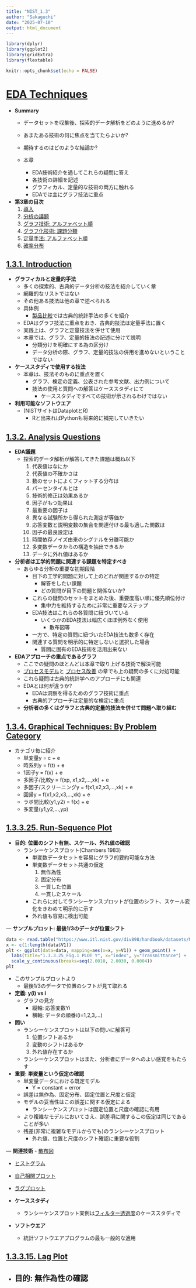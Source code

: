 ```yaml
---
title: "NIST_1.3"
author: "Sakaguchi"
date: "2025-07-10"
output: html_document
---
```


```r
library(dplyr)
library(ggplot2)
library(gridExtra)
library(flextable)

knitr::opts_chunk$set(echo = FALSE)

```

# [EDA Techniques](https://www.itl.nist.gov/div898/handbook/eda/section3/eda3.htm)

- **Summary**
  - データセットを収集後、探索的データ解析をどのように進めるか?
  - あまたある技術の何に焦点を当てたらよいか?
  - 期待するのはどのような結論か?
  
  - 本章
    - EDA技術紹介を通してこれらの疑問に答え
    - 各技術の詳細を記述
    - グラフィカル、定量的な技術の両方に触れる
    - EDAでは主にグラフ技法に重点

- **第3章の目次**
   1. [導入](https://www.itl.nist.gov/div898/handbook/eda/section3/eda31.htm)
   2. [分析の議題](https://www.itl.nist.gov/div898/handbook/eda/section3/eda32.htm)
   3. [グラフ技術: アルファベット順](https://www.itl.nist.gov/div898/handbook/eda/section3/eda33.htm)
   4. [グラフ化技術: 課題分類](https://www.itl.nist.gov/div898/handbook/eda/section3/eda34.htm)
   5. [定量手法: アルファベット順](https://www.itl.nist.gov/div898/handbook/eda/section3/eda35.htm)
   6. [確率分布](https://www.itl.nist.gov/div898/handbook/eda/section3/eda36.htm)


## [1.3.1. Introduction](https://www.itl.nist.gov/div898/handbook/eda/section3/eda31.htm)

- **グラフィカルと定量的手法**
  - 多くの探索的、古典的データ分析の技法を紹介していく章
  - 網羅的なリストではない
  - その他ある技法は他の章で述べられる
  - 具体例
    - [製品比較](https://www.itl.nist.gov/div898/handbook/prc/prc.htm)では古典的統計手法の多くを紹介
  
  - EDAはグラフ技法に重点をおき、古典的技法は定量手法に置く
  - 実践上は、グラフと定量技法を併せて使用
  - 本章では、グラフ、定量的技法の記述に分けて説明
    - 分類分けを明確にする為の区分け
    - データ分析の際、グラフ、定量的技法の併用を進めないということではない

- **ケーススタディで使用する技法**
  - 本章は、技法そのものに重点を置く
    - グラフ、検定の定義、公表された参考文献、出力例について
    - 技法の使用と質問への解答はケーススタディにて
      - ケーススタディですべての技術が示されるわけではない

- **利用可能なソフトウエア**
  - (NISTサイトはDataplotとR)
    - Rと出来ればPythonも将来的に補完していきたい


## [1.3.2. Analysis Questions](https://www.itl.nist.gov/div898/handbook/eda/section3/eda32.htm)

- **EDA議題**
  - 探索的データ解析が解答してきた課題は概ね以下
     1. 代表値はなにか
     2. 代表値の不確かさは
     3. 数のセットによくフィットする分布は
     4. パーセンタイルとは
     5. 技術的修正は効果あるか
     6. 因子がもつ効果は
     7. 最重要の因子は
     8. 異なる試験所から得られた測定が等価か
     9. 応答変数と説明変数の集合を関連付ける最も適した関数は
     10. 因子の最良設定は
     11. 時間依存ノイズ由来のシグナルを分離可能か
     12. 多変数データからの構造を抽出できるか
     13. データに外れ値はあるか

- **分析者は工学的問題に関連する課題を特定すべき**
  - あらゆる分析の重要な初期段階
    - 目下の工学的問題に対して上のどれが関連するかの特定
      - 解答をしたい課題
      - どの質問が目下の問題と関係ないか?
    - これらの疑問のセットをまとめた後、重要度高い順に優先順位付け
      - 集中力を維持するために非常に重要なステップ
    - EDA技法はこれらの各質問に紐づいている
      - いくつかのEDA技法は幅広くほぼ例外なく使用
        - 散布図等
    - 一方で、特定の質問に紐づいたEDA技法も数多く存在
    - 関連する質問を明示的に特定しないと選択した場合
      - 質問に固有のEDA技術を活用出来ない

- **EDAアプローチの重点であるグラフ**
  - ここでの疑問のほとんどは本章で取り上げる技術で解決可能
  - [プロセスモデル](https://www.itl.nist.gov/div898/handbook/pmd/pmd.htm)と
  [プロセス改善](https://www.itl.nist.gov/div898/handbook/pri/pri.htm)
  の章でも上の疑問の多くに対処可能
  - これら疑問は古典的統計学へのアプローチにも関連
  - EDAとは何が違うか?
    - EDAは洞察を得るためのグラフ技術に重点
    - 古典的アプローチは定量的な検定に重点
  - **分析者の多くはグラフと古典的定量的技法を併せて問題へ取り組む**


## [1.3.4. Graphical Techniques: By Problem Category](https://www.itl.nist.gov/div898/handbook/eda/section3/eda34.htm)
- カテゴリ毎に紹介
  - 単変量y = c + e
  - 時系列y = f(t) + e
  - 1因子y = f(x) + e
  - 多因子/比較y = f(xp,  x1,x2,...,xk) + e
  - 多因子/スクリーニングy = f(x1,x2,x3,...,xk) + e
  - 回帰y = f(x1,x2,x3,...,xk) + e
  - ラボ間比較(y1,y2) = f(x) + e
  - 多変量(y1,y2,...,yp)


## [1.3.3.25. Run-Sequence Plot](https://www.itl.nist.gov/div898/handbook/eda/section3/runseqpl.htm)

- **目的: 位置のシフト有無、スケール、外れ値の確認**
  - ランシーケンスプロット(Chambers 1983)
    - 単変数データセットを容易にグラフ的要約可能な方法
    - 単変数データセット共通の仮定
       1. 無作為性
       2. 固定分布
       3. 一貫した位置
       4. 一貫したスケール
    - これらに対してランシーケンスプロットが位置のシフト、スケール変化をきわめて明示的に示す
    - 外れ値も容易に検出可能

― **サンプルプロット: 最後1/3のデータが位置シフト**

```r


data <- read.table("https://www.itl.nist.gov/div898/handbook/datasets/MAVRO.DAT", skip=25)
x <- c(1:length(data$V1))
plt <- ggplot(data=data, mapping=aes(x=x, y=V1)) + geom_point() + 
  labs(title="1.3.3.25_Fig.1 PLOT Y", x="index", y="Transmittance") +
  scale_y_continuous(breaks=seq(2.0010, 2.0030, 0.0004))
plt
```

  - このサンプルプロットより
    - 最後1/3のデータで位置のシフトが見て取れる

- **定義: y(i) vs i**
  - グラフの見方
    - 縦軸: 応答変数Yi
    - 横軸: データの順番i(i=1,2,3,...)

- **問い**
  - ランシーケンスプロットは以下の問いに解答可
     1. 位置シフトあるか
     2. 変動のシフトはあるか
     3. 外れ値存在するか
  - ランシーケンスプロットはまた、分析者にデータへのよい感覚をもたらす

- **重要: 単変量という仮定の確認**
  - 単変量データにおける既定モデル
    - Y = constant + error
  - 誤差は無作為、固定分布、固定位置と尺度と仮定
  - モデルの妥当性はこの誤差に関する仮定による
    - ランシーケンスプロットは固定位置と尺度の確認に有用
  
  - より複雑なモデルにおいてさえ、誤差項に関するこの仮定は同じであることが多い
  - 残差(非常に複雑なモデルからでも)のランシーケンスプロット
    - 外れ値、位置と尺度のシフト確認に重要な役割

― **関連技術**
  - [散布図](https://www.itl.nist.gov/div898/handbook/eda/section3/scatterp.htm)
  
  - [ヒストグラム](https://www.itl.nist.gov/div898/handbook/eda/section3/histogra.htm)
  
  - [自己相関プロット](https://www.itl.nist.gov/div898/handbook/eda/section3/autocopl.htm)
  
  - [ラグプロット](https://www.itl.nist.gov/div898/handbook/eda/section3/lagplot.htm)

- **ケーススタディ**
  - ランシーケンスプロット実例は[フィルター透過度](https://www.itl.nist.gov/div898/handbook/eda/section4/eda426.htm)のケーススタディで

- **ソフトウエア**
  - 統計ソフトウエアプログラムの最も一般的な適用


## [1.3.3.15. Lag Plot](https://www.itl.nist.gov/div898/handbook/eda/section3/lagplot.htm)

- **目的: 無作為性の確認**
  - 
